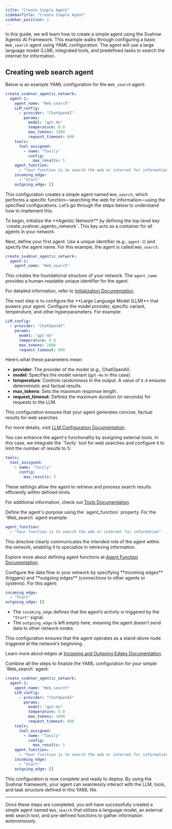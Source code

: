 ```yaml
---
title: "Create Simple Agent"
sidebarTitle: "Create Simple Agent"
sidebar_position: 2
---
```



In this guide, we will learn how to create a simple agent using the Svahnar Agentic AI Framework. This example walks through configuring a basic `Web_search` agent using YAML configuration. The agent will use a large language model (LLM), integrated tools, and predefined tasks to search the internet for information.

## Creating web search agent

Below is an example YAML configuration for the `Web_search` agent:

```yaml create_first_agent.yaml
create_svahnar_agentic_network:
  agent-1:
    agent_name: "Web_search"
    LLM_config:
      - provider: "ChatOpenAI"
        params:
          model: "gpt-4o"
          temperature: 0.0
          max_tokens: 1000
          request_timeout: 600
    tools:
      tool_assigned:
        - name: "Tavily"
          config:
            max_results: 5
    agent_function:
      - "Your function is to search the web or internet for information"
    incoming_edge:
      - "Start"
    outgoing_edge: []
```

This configuration creates a simple agent named `Web_search`, which performs a specific function—searching the web for information—using the specified configurations. Let’s go through the steps below to understand how to implement this.




<Steps titleSize="h2">

<Step title="Initialize the Agent Network">
To begin, initialize the **Agentic Network** by defining the top-level key `create_svahnar_agentic_network`. This key acts as a container for all agents in your network.

Next, define your first agent. Use a unique identifier (e.g., `agent-1`) and specify the agent name. For this example, the agent is called `Web_search`.

```yaml
create_svahnar_agentic_network:
  agent-1:
    agent_name: "Web_search"
```

This creates the foundational structure of your network. The `agent_name` provides a human-readable unique identifier for the agent.

For detailed information, refer to [Initialization Documentation](/AgenticNetwork/configuration/initialization).


</Step>
<Step title="Configure the LLM for Reasoning">
The next step is to configure the **Large Language Model (LLM)** that powers your agent. Configure the model provider, specific variant, temperature, and other hyperparameters. For example:

```yaml
LLM_config:
  - provider: "ChatOpenAI"
    params:
      model: "gpt-4o"
      temperature: 0.0
      max_tokens: 1000
      request_timeout: 600
```

Here’s what these parameters mean:
- **provider**: The provider of the model (e.g., ChatOpenAI).
- **model**: Specifies the model variant (`gpt-4o` in this case).
- **temperature**: Controls randomness in the output. A value of `0.0` ensures deterministic and factual results.
- **max_tokens**: Sets the maximum response length.
- **request_timeout**: Defines the maximum duration (in seconds) for requests to the LLM.

This configuration ensures that your agent generates concise, factual results for web searches.

For more details, visit [LLM Configuration Documentation](/AgenticNetwork/configuration/llm).


</Step>
<Step title="Integrate Tools with the Agent">
You can enhance the agent's functionality by assigning external tools. In this case, we integrate the `Tavily` tool for web searches and configure it to limit the number of results to 5:

```yaml
tools:
  tool_assigned:
    - name: "Tavily"
      config:
        max_results: 5
```

These settings allow the agent to retrieve and process search results efficiently within defined limits.

For additional information, check out [Tools Documentation](/AgenticNetwork/configuration/tools).


</Step>
<Step title="Define the Agent's Function">
Define the agent's purpose using the `agent_function` property. For the `Web_search` agent example:

```yaml
agent_function:
  - "Your function is to search the web or internet for information"
```

This directive clearly communicates the intended role of the agent within the network, enabling it to specialize in retrieving information.

Explore more about defining agent functions at [Agent Function Documentation](/AgenticNetwork/configuration/agent-function).


</Step>
<Step title="Specify Incoming and Outgoing Edges">
Configure the data flow in your network by specifying **incoming edges** (triggers) and **outgoing edges** (connections to other agents or systems). For this agent:

```yaml
incoming_edge:
  - "Start"
outgoing_edge: []
```

- The `incoming_edge` defines that the agent’s activity is triggered by the `"Start"` signal.
- The `outgoing_edge` is left empty here, meaning the agent doesn’t send data to other network nodes.

This configuration ensures that the agent operates as a stand-alone node triggered at the network’s beginning.

Learn more about edges at [Incoming and Outgoing Edges Documentation](/AgenticNetwork/configuration/incoming-outgoing-edges).


</Step>
<Step title="Final YAML Configuration">
Combine all the steps to finalize the YAML configuration for your simple `Web_search` agent:

```yaml create_first_agent.yaml
create_svahnar_agentic_network:
  agent-1:
    agent_name: "Web_search"
    LLM_config:
      - provider: "ChatOpenAI"
        params:
          model: "gpt-4o"
          temperature: 0.0
          max_tokens: 1000
          request_timeout: 600
    tools:
      tool_assigned:
        - name: "Tavily"
          config:
            max_results: 5
    agent_function:
      - "Your function is to search the web or internet for information"
    incoming_edge:
      - "Start"
    outgoing_edge: []
```

This configuration is now complete and ready to deploy. By using the Svahnar framework, your agent can seamlessly interact with the LLM, tools, and task structure defined in this YAML file.
</Step>

</Steps>

---

Once these steps are completed, you will have successfully created a simple agent named `Web_search` that utilizes a language model, an external web search tool, and pre-defined functions to gather information autonomously.